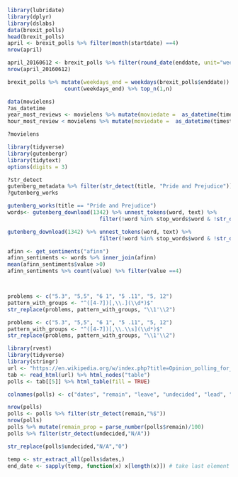 ```r
library(lubridate)
library(dplyr)
library(dslabs)
data(brexit_polls)
head(brexit_polls)
april <- brexit_polls %>% filter(month(startdate) ==4) 
nrow(april)

april_20160612 <- brexit_polls %>% filter(round_date(enddate, unit="week", week_start = 7) == "2016-06-12") 
nrow(april_20160612)

brexit_polls %>% mutate(weekdays_end = weekdays(brexit_polls$enddate)) %>%
                  count(weekdays_end) %>% top_n(1,n)

```
```r
data(movielens)
?as_datetime
year_most_reviews <- movielens %>% mutate(moviedate =  as_datetime(timestamp, tz="UTC")) %>% count(year(moviedate)) %>% top_n(20,n) %>% arrange(desc(n))
hour_most_review < movielens %>% mutate(moviedate =  as_datetime(timestamp, tz="UTC")) %>% count(hour(moviedate)) %>% top_n(1,n)

?movielens

```

```r

library(tidyverse)
library(gutenbergr)
library(tidytext)
options(digits = 3)
```
```r
?str_detect
gutenberg_metadata %>% filter(str_detect(title, "Pride and Prejudice"))
?gutenberg_works

gutenberg_works(title == "Pride and Prejudice")
words<- gutenberg_download(1342) %>% unnest_tokens(word, text) %>% 
                             filter(!word %in% stop_words$word & !str_detect(word, "(\\d+)"))  

gutenberg_download(1342) %>% unnest_tokens(word, text) %>% 
                             filter(!word %in% stop_words$word & !str_detect(word, "(\\d+)"))                               %>% count(word) %>% filter(n>100) %>% arrange(desc(n))              
```

```r
afinn <- get_sentiments("afinn")
afinn_sentiments <- words %>% inner_join(afinn)
mean(afinn_sentiments$value >0)
afinn_sentiments %>% count(value) %>% filter(value ==4)



problems <- c("5.3", "5,5", "6 1", "5 .11", "5, 12")
pattern_with_groups <- "^([4-7])[,\\.](\\d*)$"
str_replace(problems, pattern_with_groups, "\\1'\\2")

problems <- c("5.3", "5,5", "6 1", "5 .11", "5, 12")
pattern_with_groups <- "^([4-7])[,\\.\\s](\\d*)$"
str_replace(problems, pattern_with_groups, "\\1'\\2")
```
```r
library(rvest)
library(tidyverse)
library(stringr)
url <- "https://en.wikipedia.org/w/index.php?title=Opinion_polling_for_the_United_Kingdom_European_Union_membership_referendum&oldid=896735054"
tab <- read_html(url) %>% html_nodes("table")
polls <- tab[[5]] %>% html_table(fill = TRUE)

colnames(polls) <- c("dates", "remain", "leave", "undecided", "lead", "samplesize", "pollster", "poll_type", "notes")

nrow(polls)
polls <- polls %>% filter(str_detect(remain,"%$"))
nrow(polls)
polls %>% mutate(remain_prop = parse_number(polls$remain)/100)
polls %>% filter(str_detect(undecided,"N/A"))

str_replace(polls$undecided,"N/A","0")

temp <- str_extract_all(polls$dates,)
end_date <- sapply(temp, function(x) x[length(x)]) # take last element (handles polls that cross month boundaries)
```
